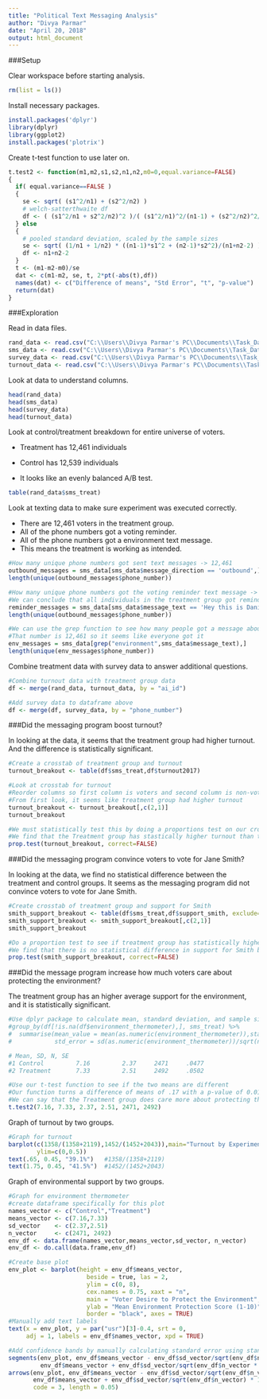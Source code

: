 ```yaml
---
title: "Political Text Messaging Analysis"
author: "Divya Parmar"
date: "April 20, 2018"
output: html_document
---
```


###Setup

Clear workspace before starting analysis.

```r
rm(list = ls())  
```

Install necessary packages.

```r

install.packages('dplyr')
library(dplyr)
library(ggplot2)
install.packages('plotrix')

```

Create t-test function to use later on.

```r

t.test2 <- function(m1,m2,s1,s2,n1,n2,m0=0,equal.variance=FALSE)
{
  if( equal.variance==FALSE ) 
  {
    se <- sqrt( (s1^2/n1) + (s2^2/n2) )
    # welch-satterthwaite df
    df <- ( (s1^2/n1 + s2^2/n2)^2 )/( (s1^2/n1)^2/(n1-1) + (s2^2/n2)^2/(n2-1) )
  } else
  {
    # pooled standard deviation, scaled by the sample sizes
    se <- sqrt( (1/n1 + 1/n2) * ((n1-1)*s1^2 + (n2-1)*s2^2)/(n1+n2-2) ) 
    df <- n1+n2-2
  }      
  t <- (m1-m2-m0)/se 
  dat <- c(m1-m2, se, t, 2*pt(-abs(t),df))    
  names(dat) <- c("Difference of means", "Std Error", "t", "p-value")
  return(dat) 
}

```

###Exploration

Read in data files.


```r
rand_data <- read.csv("C:\\Users\\Divya Parmar's PC\\Documents\\Task_Data_Analyst_Institute\\data\\randomization.csv")
sms_data <- read.csv("C:\\Users\\Divya Parmar's PC\\Documents\\Task_Data_Analyst_Institute\\data\\text_message_data.csv")
survey_data <- read.csv("C:\\Users\\Divya Parmar's PC\\Documents\\Task_Data_Analyst_Institute\\data\\survey_data.csv")
turnout_data <- read.csv("C:\\Users\\Divya Parmar's PC\\Documents\\Task_Data_Analyst_Institute\\data\\turnout_data.csv")
```

Look at data to understand columns.

```r

head(rand_data)
head(sms_data)
head(survey_data)
head(turnout_data)

```

Look at control/treatment breakdown for entire universe of voters.

* Treatment has 12,461 individuals

* Control has 12,539 individuals

* It looks like an evenly balanced A/B test.

```r

table(rand_data$sms_treat)

```

Look at texting data to make sure experiment was executed correctly.

* There are 12,461 voters in the treatment group.
* All of the phone numbers got a voting reminder.
* All of the phone numbers got a environment text message.
* This means the treatment is working as intended.

```r
#How many unique phone numbers got sent text messages -> 12,461
outbound_messages = sms_data[sms_data$message_direction == 'outbound',]
length(unique(outbound_messages$phone_number))

#How many unique phone numbers got the voting reminder text message -> 12,461
#We can conclude that all individuals in the treatment group got reminder text messages as intended
reminder_messages = sms_data[sms_data$message_text == 'Hey this is Daniel from VoteReminder, wanted to remind you to vote this Tuesday! How do you plan to get to your polling location?',]
length(unique(outbound_messages$phone_number))

#We can use the grep function to see how many people got a message about the environment
#That number is 12,461 so it seems like everyone got it
env_messages = sms_data[grep("environment",sms_data$message_text),]
length(unique(env_messages$phone_number))

```

Combine treatment data with survey data to answer additional questions.

```r

#Combine turnout data with treatment group data
df <- merge(rand_data, turnout_data, by = "ai_id")

#Add survey data to dataframe above
df <- merge(df, survey_data, by = "phone_number")

```

###Did the messaging program boost turnout?

In looking at the data, it seems that the treatment group had higher turnout. And the difference is statistically significant.

```r

#Create a crosstab of treatment group and turnout
turnout_breakout <- table(df$sms_treat,df$turnout2017)

#Look at crosstab for turnout
#Reorder columns so first column is voters and second column is non-voters
#From first look, it seems like treatment group had higher turnout
turnout_breakout <- turnout_breakout[,c(2,1)]
turnout_breakout

#We must statistically test this by doing a proportions test on our crosstab table
#We find that the Treatment group has stastically higher turnout than the Control group with a p-value of 0.03
prop.test(turnout_breakout, correct=FALSE) 

```


###Did the messaging program convince voters to vote for Jane Smith?

In looking at the data, we find no statistical difference between the treatment and control groups. It seems as the messaging program did not convince voters to vote for Jane Smith.

```r
#Create crosstab of treatment group and support for Smith
smith_support_breakout <- table(df$sms_treat,df$support_smith, exclude=NULL)
smith_support_breakout <- smith_support_breakout[,c(2,1)]
smith_support_breakout

#Do a proportion test to see if treatment group has statistically higher rate of support for Smith
#We find that there is no statistical difference in support for Smith between the two groups
prop.test(smith_support_breakout, correct=FALSE) 
```

###Did the message program increase how much voters care about protecting the environment?

The treatment group has an higher average support for the environment, and it is statistically significant.

```r

#Use dplyr package to calculate mean, standard deviation, and sample size for environmental protection
#group_by(df[!is.na(df$environment_thermometer),], sms_treat) %>%
#  summarise(mean_value = mean(as.numeric(environment_thermometer)),standard_dev = sd(as.numeric(environment_thermometer)), n_values = n(),
#            std_error = sd(as.numeric(environment_thermometer))/sqrt(n()))

# Mean, SD, N, SE
#1 Control         7.16         2.37     2471     .0477
#2 Treatment       7.33         2.51     2492     .0502

#Use our t-test function to see if the two means are different
#Our function turns a difference of means of .17 with a p-value of 0.015
#We can say that the Treatment group does care more about protecting the environment
t.test2(7.16, 7.33, 2.37, 2.51, 2471, 2492)


```

Graph of turnout by two groups.

```r

#Graph for turnout
barplot(c(1358/(1358+2119),1452/(1452+2043)),main="Turnout by Experiment Group", xlab="Group",names.arg=c("Control","Treatment"),
        ylim=c(0,0.5))
text(.65, 0.45, "39.1%")   #1358/(1358+2119)
text(1.75, 0.45, "41.5%")  #1452/(1452+2043)


```

Graph of environmental support by two groups.

```r

#Graph for environment thermometer
#create dataframe specifically for this plot
names_vector <- c("Control","Treatment")
means_vector <- c(7.16,7.33)
sd_vector    <- c(2.37,2.51)
n_vector     <- c(2471, 2492)
env_df <- data.frame(names_vector,means_vector,sd_vector, n_vector)
env_df <- do.call(data.frame,env_df)

#Create base plot
env_plot <- barplot(height = env_df$means_vector,
                      beside = true, las = 2,
                      ylim = c(0, 8),
                      cex.names = 0.75, xaxt = "n",
                      main = "Voter Desire to Protect the Environment",
                      ylab = "Mean Environment Protection Score (1-10)",
                      border = "black", axes = TRUE)
#Manually add text labels
text(x = env_plot, y = par("usr")[3]-0.4, srt = 0,
     adj = 1, labels = env_df$names_vector, xpd = TRUE)

#Add confidence bands by manually calculating standard error using standard deviation and sample size
segments(env_plot, env_df$means_vector - env_df$sd_vector/sqrt(env_df$n_vector) * 1.96, env_plot,
         env_df$means_vector + env_df$sd_vector/sqrt(env_df$n_vector * 1.96), lwd = 1.5)
arrows(env_plot, env_df$means_vector - env_df$sd_vector/sqrt(env_df$n_vector) * 1.96, env_plot,
       env_df$means_vector + env_df$sd_vector/sqrt(env_df$n_vector) * 1.96, lwd = 1.5, angle = 90,
       code = 3, length = 0.05)

```